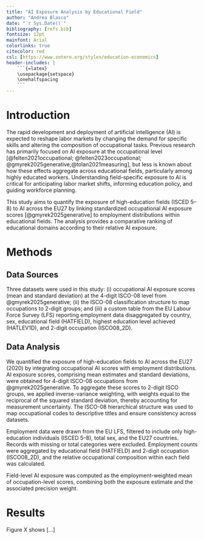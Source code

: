 ```yaml
---
title: "AI Exposure Analysis by Educational Field"
author: "Andrea Blasco"
date: "`r Sys.Date()`"
bibliography: [refs.bib]
fontsize: 12pt
mainfont: Arial
colorlinks: true
citecolor: red
csl: [https://www.zotero.org/styles/education-economics]
header-includes: |
    ```{=latex}
    \usepackage{setspace}
    \onehalfspacing
    ```
---
```


# Introduction

The rapid development and deployment of artificial intelligence (AI) is expected to reshape labor markets by changing the demand for specific skills and altering the composition of occupational tasks. Previous research has primarily focused on AI exposure at the occupational level [@felten2021occupational; @felten2023occupational; @gmyrek2025generative;@tolan2021measuring], but less is known about how these effects aggregate across educational fields, particularly among highly educated workers. Understanding field-specific exposure to AI is critical for anticipating labor market shifts, informing education policy, and guiding workforce planning. 

This study aims to quantify the exposure of high-education fields (ISCED 5–8) to AI across the EU27 by linking standardized occupational AI exposure scores [@gmyrek2025generative] to employment distributions within educational fields. The analysis provides a comparative ranking of educational domains according to their relative AI exposure.

<!-- Literature -->


# Methods 

## Data Sources

Three datasets were used in this study: (i) occupational AI exposure scores (mean and standard deviation) at the 4-digit ISCO-08 level from @gmyrek2025generative; (ii) the ISCO-08 classification structure to map occupations to 2-digit groups; and (iii) a custom table from the EU Labour Force Survey (LFS) reporting employment data disaggregated by country, sex, educational field (HATFIELD), highest education level achieved (HATLEV1D), and 2-digit occupation (ISCO08_2D).

## Data Analysis

We quantified the exposure of high-education fields to AI across the EU27 (2020) by integrating occupational AI scores with employment distributions. AI exposure scores, comprising mean estimates and standard deviations, were obtained for 4-digit ISCO-08 occupations from @gmyrek2025generative. To aggregate these scores to 2-digit ISCO groups, we applied inverse-variance weighting, with weights equal to the reciprocal of the squared standard deviation, thereby accounting for measurement uncertainty. The ISCO-08 hierarchical structure was used to map occupational codes to descriptive titles and ensure consistency across datasets. 

Employment data were drawn from the EU LFS, filtered to include only high-education individuals (ISCED 5–8), total sex, and the EU27 countries. Records with missing or total categories were excluded. Employment counts were aggregated by educational field (HATFIELD) and 2-digit occupation (ISCO08_2D), and the relative occupational composition within each field was calculated. 

Field-level AI exposure was computed as the employment-weighted mean of occupation-level scores, combining both the exposure estimate and the associated precision weight.


# Results 

Figure X shows [...]

<!-- ## Descriptive Analysis
Field-level exposure: Present a ranked table of AI exposure by educational field, highlighting the highest and lowest exposed domains.
Distribution across occupations: Summarize the contribution of major occupational groups (2-digit ISCO) to each field’s exposure.

## Visualizations

Bar plot: Horizontal bars showing mean AI exposure for each field, ordered by exposure score, with labels cleaned for readability.
Treemap: Proportional representation of fields based on exposure scores to show relative size and intensity.

## Possible Additional Analyses

Correlation with employment size: Assess whether fields with higher employment counts tend to have higher or lower AI exposure.
Sectoral clustering: Group fields into broad areas (STEM, social sciences, humanities) and compare average exposure.
Uncertainty analysis: Use the aggregated standard deviations to compute confidence intervals for field-level exposure and illustrate variation.

Sensitivity analysis: Test how exposure rankings change if weighting by precision is replaced by simple employment weights.
These analyses would provide a comprehensive picture of which educational fields are most susceptible to AI-related labor market changes and allow discussion of policy implications for education and workforce development. -->